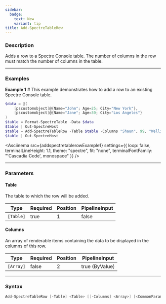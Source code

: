 ```yaml
---
sidebar:
  badge:
    text: New
    variant: tip
title: Add-SpectreTableRow
---
```









### Description

Adds a row to a Spectre Console table. The number of columns in the row must match the number of columns in the table.



---


### Examples


**Example 1**  # This example demonstrates how to add a row to an existing Spectre Console table.



```powershell
$data = @(
    [pscustomobject]@{Name="John"; Age=25; City="New York"},
    [pscustomobject]@{Name="Jane"; Age=30; City="Los Angeles"}
)
$table = Format-SpectreTable -Data $data
$table | Out-SpectreHost
$table = Add-SpectreTableRow -Table $table -Columns "Shaun", 99, "Wellington"
$table | Out-SpectreHost
```
<Asciinema
    src={addspectretablerowExample1}
    settings={{
        loop: false,
        terminalLineHeight: 1.1,
        theme: "spectre",
        fit: "none",
        terminalFontFamily: "'Cascadia Code', monospace"
    }}
/>


---


### Parameters
#### **Table**

The table to which the row will be added.






|Type     |Required|Position|PipelineInput|
|---------|--------|--------|-------------|
|`[Table]`|true    |1       |false        |



#### **Columns**

An array of renderable items containing the data to be displayed in the columns of this row.






|Type     |Required|Position|PipelineInput |
|---------|--------|--------|--------------|
|`[Array]`|false   |2       |true (ByValue)|





---


### Syntax
```powershell
Add-SpectreTableRow [-Table] <Table> [[-Columns] <Array>] [<CommonParameters>]
```
